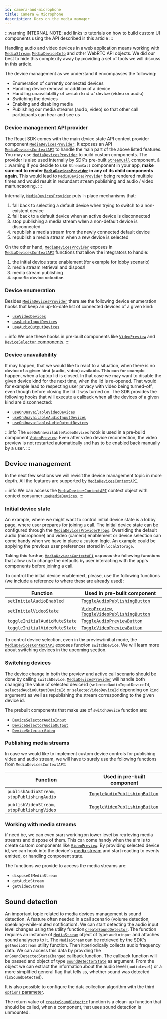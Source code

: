 ```yaml
---
id: camera-and-microphone
title: Camera & Microphone
description: Docs on the media manager
---
```


:::warning
INTERNAL NOTE: add links to tutorials on how to build custom UI components using the API described in this article
:::

Handling audio and video devices in a web application means working with [`MediaStream`](https://developer.mozilla.org/en-US/docs/Web/API/MediaStream), [`MediaDeviceInfo`](https://developer.mozilla.org/en-US/docs/Web/API/MediaDeviceInfo) and other WebRTC API objects. We did our best to hide this complexity away by providing a set of tools we will discuss in this article.

The device management as we understand it encompasses the following:

- Enumeration of currently connected devices
- Handling device removal or addition of a device
- Handling unavailability of certain kind of device (video or audio)
- Switching the devices
- Enabling and disabling media
- Publishing our media streams (audio, video) so that other call participants can hear and see us

### Device management API provider

The React SDK comes with the main device state API context provider component [`MediaDevicesProvider`](../../call-engine/hooks-and-contexts#mediadevicesprovider). It exposes an API [`MediaDevicesContextAPI`](../../call-engine/hooks-and-contexts#mediadevicescontextapi) to handle the main part of the above listed features. You may use [`MediaDevicesProvider`](../../call-engine/hooks-and-contexts/#mediadevicesprovider) to build custom components. The provider is also used internally by SDK's pre-built [`StreamCall`](../../ui-components/core/stream-call) component.
å
:::warning
If you decide to use `StreamCall` component in your app, **make sure not to render [`MediaDevicesProvider`](../../call-engine/hooks-and-contexts/#mediadevicesprovider) in any of its child components again**. This would lead to [`MediaDevicesProvider`](../../call-engine/hooks-and-contexts/#mediadevicesprovider) being rendered multiple times and would result in redundant stream publishing and audio / video malfunctioning.
:::

Internally, [`MediaDevicesProvider`](../../call-engine/hooks-and-contexts/#mediadevicesprovider) puts in place mechanisms that:

1. fall back to selecting a default device when trying to switch to a non-existent device
2. fall back to a default device when an active device is disconnected
3. stop publishing a media stream when a non-default device is disconnected
4. republish a media stream from the newly connected default device
5. republish a media stream when a new device is selected

On the other hand, [`MediaDevicesProvider`](../../call-engine/hooks-and-contexts/#mediadevicesprovider) exposes in [`MediaDevicesContextAPI`](../../call-engine/hooks-and-contexts#mediadevicescontextapi) functions that allow the integrators to handle:

1. the initial device state enablement (for example for lobby scenario)
2. media stream retrieval and disposal
3. media stream publishing
4. specific device selection

### Device enumeration

Besides [`MediaDevicesProvider`](../../call-engine/hooks-and-contexts/#mediadevicesprovider) there are the following device enumeration hooks that keep an up-to-date list of connected devices of a given kind:

- [`useVideoDevices`](../../call-engine/hooks-and-contexts#usevideodevices)
- [`useAudioInputDevices`](../../call-engine/hooks-and-contexts#useaudioinputdevices)
- [`useAudioOutputDevices`](../../call-engine/hooks-and-contexts#useaudiooutputdevices)

:::info
We use these hooks in pre-built components like [`VideoPreview`](../../ui-components/participants/video-preview) and [`DeviceSelector` components](../../ui-components/participants/device-settings).
:::

### Device unavailability

It may happen, that we would like to react to a situation, when there is no device of a given kind (audio, video) available. This can for example happen, when a laptop lid is closed. In that case we may want to disable the given device kind for the next time, when the lid is re-opened. That would for example lead to respecting user privacy with video being turned-off, even though before closing the lid it was turned on. The SDK provides the following hooks that will execute a callback when all the devices of a given kind are disconnected:

- [`useOnUnavailableVideoDevices`](../../call-engine/hooks-and-contexts#useonunavailablevideodevices)
- [`useOnUnavailableAudioInputDevices`](../../call-engine/hooks-and-contexts#useonunavailableaudioinputdevices)
- [`useOnUnavailableAudioOutputDevices`](../../call-engine/hooks-and-contexts#useonunavailableaudiooutputdvices)

:::info
The `useOnUnavailableVideoDevices` hook is used in a pre-build component [`VideoPreview`](../../ui-components/participants/video-preview). Even after video device reconnection, the video preview is not restarted automatically and has to be enabled back manually by a user.
:::

## Device management

In the next few sections we will revisit the device management topic in more depth. All the features are supported by [`MediaDevicesContextAPI`](../../call-engine/hooks-and-contexts#mediadevicescontextapi).

:::info
We can access the [`MediaDevicesContextAPI`](../../call-engine/hooks-and-contexts#mediadevicescontextapi) context object with context consumer [`useMediaDevices`](../../call-engine/hooks-and-contexts#usemediadevices).
:::

### Initial device state

An example, where we might want to control initial device state is a lobby page, where user prepares for joining a call. The initial device state can be configured through the [`MediaDevicesProviderProps`](../../call-engine/hooks-and-contexts/#mediadevicesproviderprops). Overriding the default audio (microphone) and video (camera) enablement or device selection can come handy when we have in place a custom logic. An example could be applying the previous user preferences stored in `localStorage`.

Taking this further, [`MediaDevicesContextAPI`](../../call-engine/hooks-and-contexts#mediadevicescontextapi) exposes the following functions that allow us to change the defaults by user interacting with the app's components before joining a call.

To control the initial device enablement, please, use the following functions (we include a reference to where these are already used):

| Function                      | Used in pre-built component                                                                                                                                            |
| ----------------------------- | ---------------------------------------------------------------------------------------------------------------------------------------------------------------------- |
| `setInitialAudioEnabled`      | [`ToggleAudioPublishingButton`](../../ui-components/call/call-controls/#toggleaudiopublishingbutton)                                                                   |
| `setInitialVideoState`        | [`VideoPreview`](../../ui-components/participants/video-preview), [`ToggleVideoPublishingButton`](../../ui-components/call/call-controls/#togglevideopublishingbutton) |
| `toggleInitialAudioMuteState` | [`ToggleAudioPreviewButton`](../../ui-components/call/call-controls/#toggleaudiopreviewbutton)                                                                         |
| `toggleInitialVideoMuteState` | [`ToggleVideoPreviewButton`](../../ui-components/call/call-controls/#togglevideopreviewbutton)                                                                         |

To control device selection, even in the preview/initial mode, the [`MediaDevicesContextAPI`](../../call-engine/hooks-and-contexts#mediadevicescontextapi) exposes function `switchDevice`. We will learn more about switching devices in the upcoming section.

### Switching devices

The device change in both the preview and active call scenario should be done by calling `switchDevice`. [`MediaDevicesProvider`](../../call-engine/hooks-and-contexts/#mediadevicesprovider) will handle both changing the value of selected device id (`selectedAudioInputDeviceId`, `selectedAudioOutputDeviceId` or `selectedVideoDeviceId` depending on `kind` argument) as well as republishing the stream corresponding to the given device id.

The prebuilt components that make use of `switchDevice` function are:

- [`DeviceSelectorAudioInput`](../../ui-components/participants/device-settings)
- [`DeviceSelectorAudioOutput`](../../ui-components/participants/device-settings/)
- [`DeviceSelectorVideo`](../../ui-components/participants/device-settings/)

### Publishing media streams

In case we would like to implement custom device controls for publishing video and audio stream, we will have to surely use the following functions from `MediaDevicesContextAPI`:

| Function                                    | Used in pre-built component                                                                          |
| ------------------------------------------- | ---------------------------------------------------------------------------------------------------- |
| `publishAudioStream`, `stopPublishingAudio` | [`ToggleAudioPublishingButton`](../../ui-components/call/call-controls/#toggleaudiopublishingbutton) |
| `publishVideoStream`, `stopPublishingVideo` | [`ToggleVideoPublishingButton`](../../ui-components/call/call-controls/#togglevideopublishingbutton) |

### Working with media streams

If need be, we can even start working on lower level by retrieving media streams and dispose of them. This can come handy when the aim is to create custom components like [`VideoPreview`](../../ui-components/participants/video-preview). By providing selected device id, we can hook into the device's [media stream](https://developer.mozilla.org/en-US/docs/Web/API/MediaStream) and start reacting to events emitted, or handling component state.

The functions we provide to access the media streams are:

- `disposeOfMediaStream`
- `getAudioStream`
- `getVideoStream`

## Sound detection
An important topic related to media devices management is sound detection. A feature often needed in a call scenario (volume detection, speaking-while-muted notification). We can start detecting the audio input level changes using the utility function [`createSoundDetector`](https://github.com/GetStream/stream-video-js/tree/main/packages/client/src/helpers/sound-detector.ts).  The function requires an instance of [`MediaStream`](https://developer.mozilla.org/en-US/docs/Web/API/MediaStream) object of type `audioinput` and attaches sound analysers to it. The `MediaStream` can be retrieved by the SDK's `getAudioStream` utility function. Then it periodically collects audio frequency data. We can access this data by providing the `onSoundDetectedStateChanged` callback function. The callback function will be passed and object of type [`SoundDetectorState`](https://github.com/GetStream/stream-video-js/tree/main/packages/client/src/helpers/sound-detector.ts) as argument. From the object we can extract the information about the audio level (`audioLevel`) or a more simplified general flag that tells us, whether sound was detected (`isSoundDetected`).

It is also possible to configure the data collection algorithm with the third [`options` parameter](https://github.com/GetStream/stream-video-js/tree/main/packages/client/src/helpers/sound-detector.ts).

The return value of [`createSoundDetector`](https://github.com/GetStream/stream-video-js/tree/main/packages/client/src/helpers/sound-detector.ts) function is a clean-up function that should be called, when a component, that uses sound detection is unmounted.

